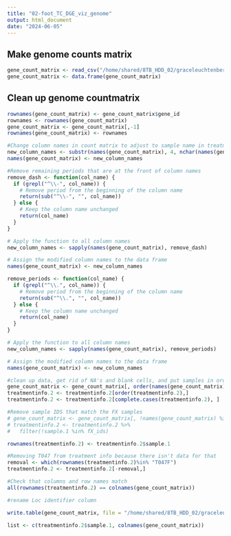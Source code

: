 ```yaml
---
title: "02-foot_TC_DGE_viz_genome"
output: html_document
date: "2024-06-05"
---
```

## Make genome counts matrix
```r
gene_count_matrix <- read_csv("/home/shared/8TB_HDD_02/graceleuchtenberger/Github/byssus-exp-analysis/output/gene_count_matrix.csv")
gene_count_matrix <- data.frame(gene_count_matrix)


```

## Clean up genome countmatrix
```r
rownames(gene_count_matrix) <- gene_count_matrix$gene_id
rownames <- rownames(gene_count_matrix)
gene_count_matrix <- gene_count_matrix[,-1]
rownames(gene_count_matrix) <- rownames

#Change column names in count matrix to adjust to sample name in treatment info
new_column_names <- substr(names(gene_count_matrix), 4, nchar(names(gene_count_matrix)) - 5)
names(gene_count_matrix) <- new_column_names

#Remove remaining periods that are at the front of column names
remove_dash <- function(col_name) {
  if (grepl("^\\-", col_name)) {
    # Remove period from the beginning of the column name
    return(sub("^\\-", "", col_name))
  } else {
    # Keep the column name unchanged
    return(col_name)
  }
}

# Apply the function to all column names
new_column_names <- sapply(names(gene_count_matrix), remove_dash)

# Assign the modified column names to the data frame
names(gene_count_matrix) <- new_column_names

remove_periods <- function(col_name) {
  if (grepl("^\\.", col_name)) {
    # Remove period from the beginning of the column name
    return(sub("^\\.", "", col_name))
  } else {
    # Keep the column name unchanged
    return(col_name)
  }
}

# Apply the function to all column names
new_column_names <- sapply(names(gene_count_matrix), remove_periods)

# Assign the modified column names to the data frame
names(gene_count_matrix) <- new_column_names

#clean up data, get rid of NA's and blank cells, and put samples in order 
gene_count_matrix <- gene_count_matrix[, order(names(gene_count_matrix))]
treatmentinfo.2 <- treatmentinfo.2[order(treatmentinfo.2),]
treatmentinfo.2 <- treatmentinfo.2[complete.cases(treatmentinfo.2), ]

#Remove sample IDS that match the FX samples
# gene_count_matrix <- gene_count_matrix[, !names(gene_count_matrix) %in% fX_ids, drop = FALSE]
# treatmentinfo.2 <- treatmentinfo.2 %>%
#   filter(!sample.1 %in% fX_ids)

rownames(treatmentinfo.2) <- treatmentinfo.2$sample.1

#Removing T047 from treatment info because there isn't data for that
removal <- which(rownames(treatmentinfo.2)%in% "T047F")
treatmentinfo.2 <- treatmentinfo.2[-removal,]

#Check that columns and row names match
all(rownames(treatmentinfo.2) == colnames(gene_count_matrix))

#rename Loc identifier column

write.table(gene_count_matrix, file = "/home/shared/8TB_HDD_02/graceleuchtenberger/Github/byssus-exp-analysis/output/gene_count_matrix_clean", row.names = FALSE)
```


```r
list <- c(treatmentinfo.2$sample.1, colnames(gene_count_matrix)) 
```

